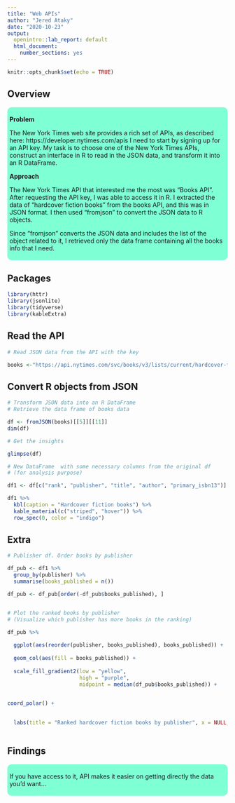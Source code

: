 ```yaml
---
title: "Web APIs"
author: "Jered Ataky"
date: "2020-10-23"
output: 
  openintro::lab_report: default
  html_document:
    number_sections: yes
---
```


```r
knitr::opts_chunk$set(echo = TRUE)
```

## Overview

<style>
div.aquamarine { background-color:#7fffd4; border-radius: 10px; padding: 5px;}
</style>
<div class = "aquamarine">

**Problem**

The New York Times web site provides a rich set of APIs, as described here: https://developer.nytimes.com/apis
I need to start by signing up for an API key.
My task is to choose one of the New York Times APIs, construct an interface in R to read in the JSON data, and
transform it into an R DataFrame.

**Approach**

The New York Times API that interested me the most was "Books API".
After requesting the API key, I was able to access it in R. 
I extracted the data of "hardcover fiction books" from the books API, and this was in JSON format. 
I then used "fromjson" to convert the JSON data to R objects.

Since "fromjson" converts the JSON data and includes the list of the object related to it,
I retrieved only the data frame containing all the books info that I need.

</div> \hfill\break

## Packages

```r

library(httr)
library(jsonlite)
library(tidyverse)
library(kableExtra)

```


## Read the API

```r
# Read JSON data from the API with the key

books <-"https://api.nytimes.com/svc/books/v3/lists/current/hardcover-fiction.json?api-key=s6WdQYAxrWRmhzTGoytPJplwgWujefbc"

```

## Convert R objects from JSON

```r

# Transform JSON data into an R DataFrame
# Retrieve the data frame of books data

df <- fromJSON(books)[[5]][[11]]
dim(df)
```

```r

# Get the insights

glimpse(df)
```



```r

# New DataFrame  with some necessary columns from the original df
# (for analysis purpose)

df1 <- df[c("rank", "publisher", "title", "author", "primary_isbn13")]

df1 %>%
  kbl(caption = "Hardcover fiction books") %>%
  kable_material(c("striped", "hover")) %>%
  row_spec(0, color = "indigo")

```



## Extra

```r

# Publisher df. Order books by publisher

df_pub <- df1 %>%
  group_by(publisher) %>%
  summarise(books_published = n())

df_pub <- df_pub[order(-df_pub$books_published), ]


# Plot the ranked books by publisher
# (Visualize which publisher has more books in the ranking)

df_pub %>%
  
  ggplot(aes(reorder(publisher, books_published), books_published)) +
  
  geom_col(aes(fill = books_published)) +
  
  scale_fill_gradient2(low = "yellow",
                       high = "purple",
                       midpoint = median(df_pub$books_published)) +

  
coord_polar() +

  
  labs(title = "Ranked hardcover fiction books by publisher", x = NULL, y = NULL)  
  

```

## Findings


<style>
div.aquamarine { background-color:#7fffd4; border-radius: 10px; padding: 5px;}
</style>
<div class = "aquamarine">



If you have access to it, API makes it easier on getting directly the data you'd want...

</div> \hfill\break




